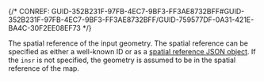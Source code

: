 

{/* CONREF: GUID-352B231F-97FB-4EC7-9BF3-FF3AE8732BFF#GUID-352B231F-97FB-4EC7-9BF3-FF3AE8732BFF/GUID-759577DF-0A31-421E-BA4C-30F2EE08EF73  */}

The spatial reference of the input geometry. The spatial reference can be specified as either a well-known ID or as a [spatial reference JSON object](/geometry-objects#spatial-reference). If the `insr`  is not specified, the geometry is assumed to be in the spatial reference of the map.
